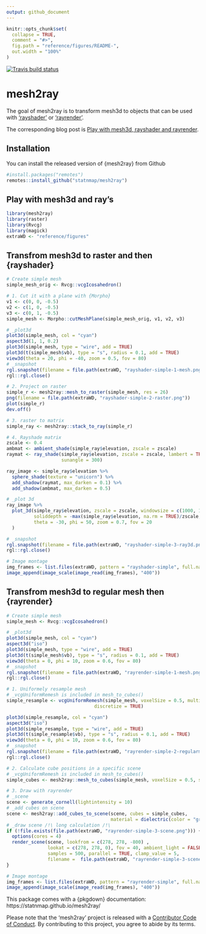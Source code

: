 ```yaml
---
output: github_document
---
```


<!-- README.md is generated from README.Rmd. Please edit that file -->

```r
knitr::opts_chunk$set(
  collapse = TRUE,
  comment = "#>",
  fig.path = "reference/figures/README-",
  out.width = "100%"
)
```
[![Travis build status](https://travis-ci.org/statnmap/mesh2ray.svg?branch=master)](https://travis-ci.org/statnmap/mesh2ray)

# mesh2ray

The goal of mesh2ray is to transform mesh3d to objects that can be used with ['rayshader'](https://github.com/tylermorganwall/rayshader) or ['rayrender'](https://github.com/tylermorganwall/rayrender).

The corresponding blog post is [Play with mesh3d, rayshader and rayrender](https://statnmap.com/2019-04-02-mesh3d-rayshader-and-rayrender/).  

## Installation

You can install the released version of {mesh2ray} from Github

``` r
#install.packages("remotes")
remotes::install_github("statnmap/mesh2ray")
```

## Play with mesh3d and ray's

```r
library(mesh2ray)
library(raster)
library(Rvcg)
library(magick)
extraWD <- "reference/figures"
```

## Transfrom mesh3d to raster and then {rayshader}

```r
# Create simple mesh
simple_mesh_orig <- Rvcg::vcgIcosahedron()

# 1. Cut it with a plane with {Morpho}
v1 <- c(0, 0, -0.5)
v2 <- c(1, 0, -0.5)
v3 <- c(0, 1, -0.5)
simple_mesh <- Morpho::cutMeshPlane(simple_mesh_orig, v1, v2, v3)

# _plot3d
plot3d(simple_mesh, col = "cyan")
aspect3d(1, 1, 0.2)
plot3d(simple_mesh, type = "wire", add = TRUE)
plot3d(t(simple_mesh$vb), type = "s", radius = 0.1, add = TRUE)
view3d(theta = 20, phi = -40, zoom = 0.5, fov = 80)
# _snapshot
rgl.snapshot(filename = file.path(extraWD, "rayshader-simple-1-mesh.png"))
rgl::rgl.close()

# 2. Project on raster
simple_r <- mesh2ray::mesh_to_raster(simple_mesh, res = 26)
png(filename = file.path(extraWD, "rayshader-simple-2-raster.png"))
plot(simple_r)
dev.off()

# 3. raster to matrix
simple_ray <- mesh2ray::stack_to_ray(simple_r)

# 4. Rayshade matrix
zscale <- 0.4
ambmat <- ambient_shade(simple_ray$elevation, zscale = zscale)
raymat <- ray_shade(simple_ray$elevation, zscale = zscale, lambert = TRUE,
                    sunangle = 300)

ray_image <- simple_ray$elevation %>%
  sphere_shade(texture = "unicorn") %>%
  add_shadow(raymat, max_darken = 0.1) %>%
  add_shadow(ambmat, max_darken = 0.5)

# _plot 3d
ray_image %>% 
  plot_3d(simple_ray$elevation, zscale = zscale, windowsize = c(1000, 1000),
          soliddepth = -max(simple_ray$elevation, na.rm = TRUE)/zscale,
          theta = -30, phi = 50, zoom = 0.7, fov = 20
  )

# _snapshot
rgl.snapshot(filename = file.path(extraWD, "rayshader-simple-3-ray3d.png"))
rgl::rgl.close()

```

```r
# Image montage
img_frames <- list.files(extraWD, pattern = "rayshader-simple", full.names = TRUE)
image_append(image_scale(image_read(img_frames), "400"))
```


## Transfrom mesh3d to regular mesh then {rayrender}
```r
# Create simple mesh
simple_mesh <- Rvcg::vcgIcosahedron()

# _plot3d
plot3d(simple_mesh, col = "cyan")
aspect3d("iso")
plot3d(simple_mesh, type = "wire", add = TRUE)
plot3d(t(simple_mesh$vb), type = "s", radius = 0.1, add = TRUE)
view3d(theta = 0, phi = 10, zoom = 0.6, fov = 80)
# _snapshot
rgl.snapshot(filename = file.path(extraWD, "rayrender-simple-1-mesh.png"))
rgl::rgl.close()

# 1. Uniformely resample mesh
# _vcgUniformRemesh is included in mesh_to_cubes()
simple_resample <- vcgUniformRemesh(simple_mesh, voxelSize = 0.5, multiSample = TRUE,
                                discretize = TRUE)

plot3d(simple_resample, col = "cyan")
aspect3d("iso")
plot3d(simple_resample, type = "wire", add = TRUE)
plot3d(t(simple_resample$vb), type = "s", radius = 0.1, add = TRUE)
view3d(theta = 0, phi = 10, zoom = 0.6, fov = 80)
# _snapshot
rgl.snapshot(filename = file.path(extraWD, "rayrender-simple-2-regularmesh.png"))
rgl::rgl.close()

# 2. Calculate cube positions in a specific scene
# _vcgUniformRemesh is included in mesh_to_cubes()
simple_cubes <- mesh2ray::mesh_to_cubes(simple_mesh, voxelSize = 0.5, scene_dim = c(80, 475))

# 3. Draw with rayrender
# _scene
scene <- generate_cornell(lightintensity = 10)
# _add cubes on scene
scene <- mesh2ray::add_cubes_to_scene(scene, cubes = simple_cubes, 
                                      material = dielectric(color = "green"))
# _draw scene /!\ long calculation /!\
if (!file.exists(file.path(extraWD, "rayrender-simple-3-scene.png"))) {
  options(cores = 4)
  render_scene(scene, lookfrom = c(278, 278, -800) ,
               lookat = c(278, 278, 0), fov = 40, ambient_light = FALSE,
               samples = 500, parallel = TRUE, clamp_value = 5,
               filename =  file.path(extraWD, "rayrender-simple-3-scene.png"))
}

```
```r
# Image montage
img_frames <- list.files(extraWD, pattern = "rayrender-simple", full.names = TRUE)
image_append(image_scale(image_read(img_frames), "400"))
```


This package comes with a {pkgdown} documentation: https://statnmap.github.io/mesh2ray/


Please note that the 'mesh2ray' project is released with a [Contributor Code of Conduct](CODE_OF_CONDUCT.md). By contributing to this project, you agree to abide by its terms.
